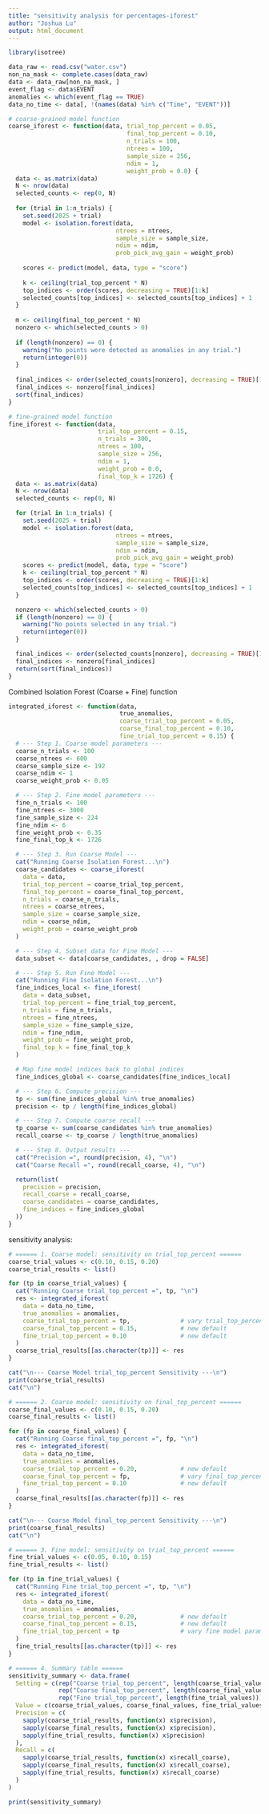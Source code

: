 ---
title: "sensitivity analysis for percentages-iforest"
author: "Joshua Lu"
output: html_document
---

```{r, echo=TRUE, warning=FALSE, message=FALSE}
library(isotree)

data_raw <- read.csv("water.csv")
non_na_mask <- complete.cases(data_raw)
data <- data_raw[non_na_mask, ]
event_flag <- data$EVENT
anomalies <- which(event_flag == TRUE)
data_no_time <- data[, !(names(data) %in% c("Time", "EVENT"))]

# coarse-grained model function
coarse_iforest <- function(data, trial_top_percent = 0.05,  
                                 final_top_percent = 0.10, 
                                 n_trials = 100,
                                 ntrees = 100,
                                 sample_size = 256,
                                 ndim = 1,
                                 weight_prob = 0.0) {
  data <- as.matrix(data)
  N <- nrow(data)
  selected_counts <- rep(0, N)
  
  for (trial in 1:n_trials) {
    set.seed(2025 + trial)
    model <- isolation.forest(data,
                              ntrees = ntrees,
                              sample_size = sample_size,
                              ndim = ndim,
                              prob_pick_avg_gain = weight_prob)
    
    scores <- predict(model, data, type = "score")
    
    k <- ceiling(trial_top_percent * N)
    top_indices <- order(scores, decreasing = TRUE)[1:k]
    selected_counts[top_indices] <- selected_counts[top_indices] + 1
  }
  
  m <- ceiling(final_top_percent * N)
  nonzero <- which(selected_counts > 0)
  
  if (length(nonzero) == 0) {
    warning("No points were detected as anomalies in any trial.")
    return(integer(0))
  }
  
  final_indices <- order(selected_counts[nonzero], decreasing = TRUE)[1:min(m, length(nonzero))]
  final_indices <- nonzero[final_indices]
  sort(final_indices)
}

# fine-grained model function
fine_iforest <- function(data,
                         trial_top_percent = 0.15,
                         n_trials = 300,
                         ntrees = 100,
                         sample_size = 256,
                         ndim = 1,
                         weight_prob = 0.0,
                         final_top_k = 1726) {
  data <- as.matrix(data)
  N <- nrow(data)
  selected_counts <- rep(0, N)

  for (trial in 1:n_trials) {
    set.seed(2025 + trial)
    model <- isolation.forest(data,
                              ntrees = ntrees,
                              sample_size = sample_size,
                              ndim = ndim,
                              prob_pick_avg_gain = weight_prob)
    scores <- predict(model, data, type = "score")
    k <- ceiling(trial_top_percent * N)
    top_indices <- order(scores, decreasing = TRUE)[1:k]
    selected_counts[top_indices] <- selected_counts[top_indices] + 1
  }

  nonzero <- which(selected_counts > 0)
  if (length(nonzero) == 0) {
    warning("No points selected in any trial.")
    return(integer(0))
  }

  final_indices <- order(selected_counts[nonzero], decreasing = TRUE)[1:min(final_top_k, length(nonzero))]
  final_indices <- nonzero[final_indices]
  return(sort(final_indices))  
}

```



Combined Isolation Forest (Coarse + Fine) function
```{r, echo=TRUE, warning=FALSE, message=FALSE}
integrated_iforest <- function(data,
                               true_anomalies,
                               coarse_trial_top_percent = 0.05,
                               coarse_final_top_percent = 0.10,
                               fine_trial_top_percent = 0.15) {
  # --- Step 1. Coarse model parameters ---
  coarse_n_trials <- 100
  coarse_ntrees <- 600
  coarse_sample_size <- 192
  coarse_ndim <- 1
  coarse_weight_prob <- 0.05

  # --- Step 2. Fine model parameters ---
  fine_n_trials <- 100
  fine_ntrees <- 3000
  fine_sample_size <- 224
  fine_ndim <- 6
  fine_weight_prob <- 0.35
  fine_final_top_k <- 1726

  # --- Step 3. Run Coarse Model ---
  cat("Running Coarse Isolation Forest...\n")
  coarse_candidates <- coarse_iforest(
    data = data,
    trial_top_percent = coarse_trial_top_percent,
    final_top_percent = coarse_final_top_percent,
    n_trials = coarse_n_trials,
    ntrees = coarse_ntrees,
    sample_size = coarse_sample_size,
    ndim = coarse_ndim,
    weight_prob = coarse_weight_prob
  )

  # --- Step 4. Subset data for Fine Model ---
  data_subset <- data[coarse_candidates, , drop = FALSE]

  # --- Step 5. Run Fine Model ---
  cat("Running Fine Isolation Forest...\n")
  fine_indices_local <- fine_iforest(
    data = data_subset,
    trial_top_percent = fine_trial_top_percent,
    n_trials = fine_n_trials,
    ntrees = fine_ntrees,
    sample_size = fine_sample_size,
    ndim = fine_ndim,
    weight_prob = fine_weight_prob,
    final_top_k = fine_final_top_k
  )

  # Map fine model indices back to global indices
  fine_indices_global <- coarse_candidates[fine_indices_local]

  # --- Step 6. Compute precision ---
  tp <- sum(fine_indices_global %in% true_anomalies)
  precision <- tp / length(fine_indices_global)

  # --- Step 7. Compute coarse recall ---
  tp_coarse <- sum(coarse_candidates %in% true_anomalies)
  recall_coarse <- tp_coarse / length(true_anomalies)

  # --- Step 8. Output results ---
  cat("Precision =", round(precision, 4), "\n")
  cat("Coarse Recall =", round(recall_coarse, 4), "\n")

  return(list(
    precision = precision,
    recall_coarse = recall_coarse,
    coarse_candidates = coarse_candidates,
    fine_indices = fine_indices_global
  ))
}
```


sensitivity analysis:
```{r, echo=TRUE, warning=FALSE, message=FALSE}
# ====== 1. Coarse model: sensitivity on trial_top_percent ======
coarse_trial_values <- c(0.10, 0.15, 0.20)
coarse_trial_results <- list()

for (tp in coarse_trial_values) {
  cat("Running Coarse trial_top_percent =", tp, "\n")
  res <- integrated_iforest(
    data = data_no_time,
    true_anomalies = anomalies,                 
    coarse_trial_top_percent = tp,              # vary trial_top_percent
    coarse_final_top_percent = 0.15,            # new default
    fine_trial_top_percent = 0.10               # new default
  )
  coarse_trial_results[[as.character(tp)]] <- res
}

cat("\n--- Coarse Model trial_top_percent Sensitivity ---\n")
print(coarse_trial_results)
cat("\n")

# ====== 2. Coarse model: sensitivity on final_top_percent ======
coarse_final_values <- c(0.10, 0.15, 0.20)
coarse_final_results <- list()

for (fp in coarse_final_values) {
  cat("Running Coarse final_top_percent =", fp, "\n")
  res <- integrated_iforest(
    data = data_no_time,
    true_anomalies = anomalies,
    coarse_trial_top_percent = 0.20,            # new default
    coarse_final_top_percent = fp,              # vary final_top_percent
    fine_trial_top_percent = 0.10               # new default
  )
  coarse_final_results[[as.character(fp)]] <- res
}

cat("\n--- Coarse Model final_top_percent Sensitivity ---\n")
print(coarse_final_results)
cat("\n")

# ====== 3. Fine model: sensitivity on trial_top_percent ======
fine_trial_values <- c(0.05, 0.10, 0.15)
fine_trial_results <- list()

for (tp in fine_trial_values) {
  cat("Running Fine trial_top_percent =", tp, "\n")
  res <- integrated_iforest(
    data = data_no_time,
    true_anomalies = anomalies,
    coarse_trial_top_percent = 0.20,            # new default
    coarse_final_top_percent = 0.15,            # new default
    fine_trial_top_percent = tp                 # vary fine model parameter
  )
  fine_trial_results[[as.character(tp)]] <- res
}

# ====== 4. Summary table ======
sensitivity_summary <- data.frame(
  Setting = c(rep("Coarse trial_top_percent", length(coarse_trial_values)),
              rep("Coarse final_top_percent", length(coarse_final_values)),
              rep("Fine trial_top_percent", length(fine_trial_values))),
  Value = c(coarse_trial_values, coarse_final_values, fine_trial_values),
  Precision = c(
    sapply(coarse_trial_results, function(x) x$precision),
    sapply(coarse_final_results, function(x) x$precision),
    sapply(fine_trial_results, function(x) x$precision)
  ),
  Recall = c(
    sapply(coarse_trial_results, function(x) x$recall_coarse),
    sapply(coarse_final_results, function(x) x$recall_coarse),
    sapply(fine_trial_results, function(x) x$recall_coarse)
  )
)

print(sensitivity_summary)
```





